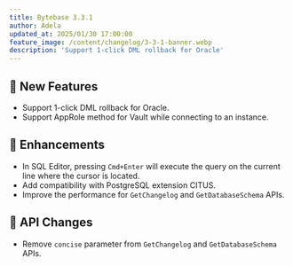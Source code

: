 ```yaml
---
title: Bytebase 3.3.1
author: Adela
updated_at: 2025/01/30 17:00:00
feature_image: /content/changelog/3-3-1-banner.webp
description: 'Support 1-click DML rollback for Oracle'
---
```


## 🚀 New Features

- Support 1-click DML rollback for Oracle.
- Support AppRole method for Vault while connecting to an instance.

## 🎄 Enhancements

- In SQL Editor, pressing `Cmd+Enter` will execute the query on the current line where the cursor is located.
- Add compatibility with PostgreSQL extension CITUS.
- Improve the performance for `GetChangelog` and `GetDatabaseSchema` APIs.

## 🔔 API Changes

- Remove `concise` parameter from `GetChangelog` and `GetDatabaseSchema` APIs.

<IncludeBlock url="/docs/get-started/install/install-upgrade"></IncludeBlock>

